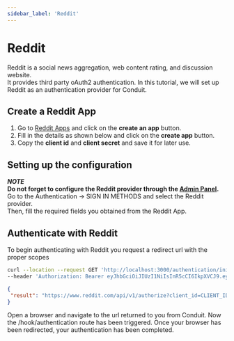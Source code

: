 ```yaml
---
sidebar_label: 'Reddit'
---
```


# Reddit

Reddit is a social news aggregation, web content rating, and discussion website.<br />
It provides third party oAuth2 authentication.
In this tutorial, we will set up Reddit as an authentication provider for Conduit.<br />

## Create a Reddit App

1. Go to [Reddit Apps](https://www.reddit.com/prefs/apps/) and click on the **create an app** button.
2. Fill in the details as shown below and click on the **create app** button.
3. Copy the **client id** and **client secret** and save it for later use.


## Setting up the configuration

***NOTE***<br />
**Do not forget to configure the Reddit provider through the [Admin Panel](../../config#third-party-providers).**<br />
Go to the Authentication -> SIGN IN METHODS and select the Reddit provider.<br />
Then, fill the required fields you obtained from the Reddit App.

## Authenticate with Reddit

To begin authenticating with Reddit you request a redirect url with the proper scopes<br />

```bash title="Request"
curl --location --request GET 'http://localhost:3000/authentication/init/reddit' \
--header 'Authorization: Bearer eyJhbGciOiJIUzI1NiIsInR5cCI6IkpXVCJ9.eyJpZCI6IjYzNjNjZGNkMDhkNTU2MDk1NmM4MGQ4OSIsImlhdCI6MTY2OTcyODgwOCwiZXhwIjoxNjY5ODAwODA4fQ._bHzQ7t2NuOiupEbWX25R_jCShev8Av3PSZW5mOPlaI'
```

```json title="Response"
{
 "result": "https://www.reddit.com/api/v1/authorize?client_id=CLIENT_ID&duration=permanent&redirect_uri=http%3A%2F%2Flocalhost%3A3000%2Fhook%2Fauthentication&response_type=code&scope=identity&state=STATE"
}
```

Open a browser and navigate to the url returned to you from Conduit.
Now the /hook/authentication route has been triggered.
Once your browser has been redirected, your authentication has been completed.



